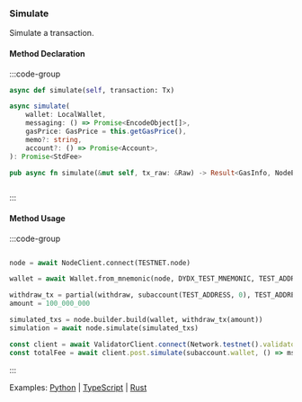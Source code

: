 ### Simulate

Simulate a transaction.

#### Method Declaration

:::code-group

```python [Python]
async def simulate(self, transaction: Tx)
```

```typescript [TypeScript]
async simulate(
    wallet: LocalWallet,
    messaging: () => Promise<EncodeObject[]>,
    gasPrice: GasPrice = this.getGasPrice(),
    memo?: string,
    account?: () => Promise<Account>,
): Promise<StdFee>
```

```rust [Rust]
pub async fn simulate(&mut self, tx_raw: &Raw) -> Result<GasInfo, NodeError>
```

```url [API]
```

:::

#### Method Usage

:::code-group

```rust [Rust]
```

```python [Python]
node = await NodeClient.connect(TESTNET.node)

wallet = await Wallet.from_mnemonic(node, DYDX_TEST_MNEMONIC, TEST_ADDRESS)

withdraw_tx = partial(withdraw, subaccount(TEST_ADDRESS, 0), TEST_ADDRESS, 0)
amount = 100_000_000

simulated_txs = node.builder.build(wallet, withdraw_tx(amount))
simulation = await node.simulate(simulated_txs)
```

```typescript [TypeScript]
const client = await ValidatorClient.connect(Network.testnet().validatorConfig);
const totalFee = await client.post.simulate(subaccount.wallet, () => msgs, undefined, undefined);
```


:::

Examples: [Python] | [TypeScript] | [Rust]

[Python]: https://github.com/dydxprotocol/v4-clients/blob/3e8c7e1b960291b7ef273962d374d9934a5c4d33/v4-client-py-v2/examples/transfer_example_withdraw_other.py#L20
[TypeScript]: https://github.com/dydxprotocol/v4-clients/blob/3e8c7e1b960291b7ef273962d374d9934a5c4d33/v4-client-js/examples/transfer_example_withdraw_other.ts#L37
[Rust]: https://github.com/dydxprotocol/v4-clients/blob/3e8c7e1b960291b7ef273962d374d9934a5c4d33/v4-client-rs/client/examples/withdraw_other.rs#L52
